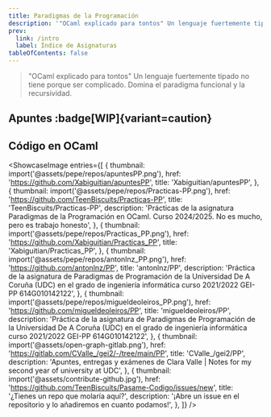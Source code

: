 ```yaml
---
title: Paradigmas de la Programación
description: '"OCaml explicado para tontos" Un lenguaje fuertemente tipado no tiene porque ser complicado. Domina el paradigma funcional y la recursividad.'
prev:
  link: /intro
  label: Índice de Asignaturas
tableOfContents: false
---
```



> "OCaml explicado para tontos" Un lenguaje fuertemente tipado no tiene porque ser complicado. Domina el paradigma funcional y la recursividad.

## Apuntes :badge[WIP]{variant=caution}

<LinkCard
  title="1. El compilador y OCaml"
  href="/pepe/apuntes/1-el_compilador_y_ocaml/"
  description=""
/>
<LinkCard
  title="2. Listas y Excepciones"
  href="/pepe/apuntes/2-listas_y_excepciones/"
  description=""
/>
<LinkCard
  title="3. Árboles"
  href="/pepe/apuntes/3-arboles/"
  description=""
/>
<LinkCard
  title="4. Tipos"
  href="/pepe/apuntes/4-tipos/"
  description=""
/>
<LinkCard
  title="5. Paradigma Imperativo"
  href="/pepe/apuntes/5-paradigma_imperativo/"
  description=""
/>
<LinkCard
  title="6. Orientación a Objetos"
  href="/pepe/apuntes/6-orientacion_a_objetos/"
  description=""
/>

## Código en OCaml

<ShowcaseImage
  entries={[
    {
      thumbnail: import('@assets/pepe/repos/apuntesPP.png'),
      href: 'https://github.com/Xabiguitian/apuntesPP',
      title: 'Xabiguitian/apuntesPP',
    },
    {
      thumbnail: import('@assets/pepe/repos/Practicas-PP.png'),
      href: 'https://github.com/TeenBiscuits/Practicas-PP',
      title: 'TeenBiscuits/Practicas-PP',
      description: 'Prácticas de la asignatura Paradigmas de la Programación en OCaml. Curso 2024/2025. No es mucho, pero es trabajo honesto',
    },
    {
      thumbnail: import('@assets/pepe/repos/Practicas_PP.png'),
      href: 'https://github.com/Xabiguitian/Practicas_PP',
      title: 'Xabiguitian/Practicas_PP',
    },
    {
      thumbnail: import('@assets/pepe/repos/antonlnz_PP.png'),
      href: 'https://github.com/antonlnz/PP',
      title: 'antonlnz/PP',
      description: 'Práctica de la asignatura de Paradigmas de Programación de la Universidad De A Coruña (UDC) en el grado de ingeniería informática curso 2021/2022 GEI-PP 614G010142122',
    },
    {
      thumbnail: import('@assets/pepe/repos/migueldeoleiros_PP.png'),
      href: 'https://github.com/migueldeoleiros/PP',
      title: 'migueldeoleiros/PP',
      description: 'Práctica de la asignatura de Paradigmas de Programación de la Universidad De A Coruña (UDC) en el grado de ingeniería informática curso 2021/2022 GEI-PP 614G010142122',
    },
    {
      thumbnail: import('@assets/open-graph-gitlab.png'),
      href: 'https://gitlab.com/CValle_/gei2/-/tree/main/PP',
      title: 'CValle_/gei2/PP',
      description: 'Apuntes, entregas y exámenes de Clara Valle | Notes for my second year of university at UDC',
    },
    {
      thumbnail: import('@assets/contribute-github.jpg'),
      href: 'https://github.com/TeenBiscuits/Pasame-Codigo/issues/new',
      title: '¿Tienes un repo que molaría aquí?',
      description: '¡Abre un issue en el repositorio y lo añadiremos en cuanto podamos!',
    },
  ]}
/>
